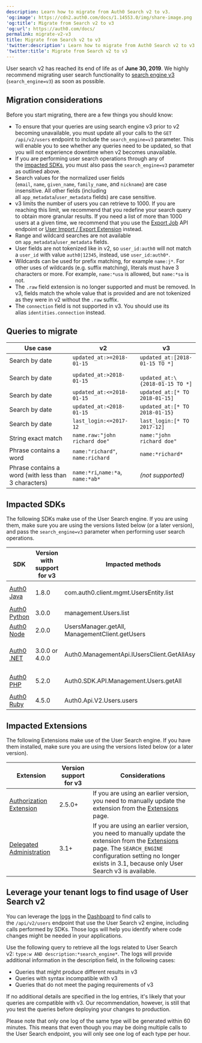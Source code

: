 ```yaml
---
description: Learn how to migrate from Auth0 Search v2 to v3.
'og:image': https://cdn2.auth0.com/docs/1.14553.0/img/share-image.png
'og:title': Migrate from Search v2 to v3
'og:url': https://auth0.com/docs/
permalink: migrate-v2-v3
title: Migrate from Search v2 to v3
'twitter:description': Learn how to migrate from Auth0 Search v2 to v3.
'twitter:title': Migrate from Search v2 to v3
---
```

User search v2 has reached its end of life as of **June 30, 2019**. We highly recommend migrating user search functionality to [search engine v3](/manage-users/user-search) (`search_engine=v3`) as soon as possible.

## Migration considerations

Before you start migrating, there are a few things you should know:

* To ensure that your queries are using search engine v3 prior to v2 becoming unavailable, you must update all your calls to the `GET /api/v2/users` endpoint to include the `search_engine=v3` parameter. This will enable you to see whether any queries need to be updated, so that you will not experience downtime when v2 becomes unavailable.
* If you are performing user search operations through any of the [impacted SDKs](#impacted-sdks), you must also pass the `search_engine=v3` parameter as outlined above.
* Search values for the normalized user fields (`email`, `name`, `given_name`, `family_name`, and `nickname`) are case insensitive. All other fields (including all `app_metadata`/`user_metadata` fields) are case sensitive.
* v3 limits the number of users you can retrieve to 1000. If you are reaching this limit, we recommend that you redefine your search query to obtain more granular results. If you need a list of more than 1000 users at a given time, we recommend that you use the [Export Job](https://auth0.com/docs/api/management/v2#!/Jobs/post_users_exports) API endpoint or [User Import / Export Extension](/manage-users/user-migration/user-import-export-extension) instead.
* Range and wildcard searches are not available on `app_metadata`/`user_metadata` fields.
* User fields are not tokenized like in v2, so `user_id:auth0` will not match a `user_id` with value `auth0|12345`, instead, use `user_id:auth0*`.
* Wildcards can be used for prefix matching, for example `name:j*`. For other uses of wildcards (e.g. suffix matching), literals must have 3 characters or more. For example, `name:*usa` is allowed, but `name:*sa` is not.
* The `.raw` field extension is no longer supported and must be removed. In v3, fields match the whole value that is provided and are not tokenized as they were in v2 without the `.raw` suffix.
* The `connection` field is not supported in v3. You should use its alias `identities.connection` instead.

## Queries to migrate

<table class="table"><thead>
<tr>
<th>Use case</th>
<th>v2</th>
<th>v3</th>
</tr>
</thead>
<tbody>
<tr>
<td>Search by date</td>
<td><code>updated_at:&gt;=2018-01-15</code></td>
<td><code>updated_at:[2018-01-15 TO *]</code></td>
</tr>
<tr>
<td>Search by date</td>
<td><code>updated_at:&gt;2018-01-15</code></td>
<td>
<code>
updated_at:\{2018-01-15 TO *]
</code>
</td>
</tr>
<tr>
<td>Search by date</td>
<td><code>updated_at:&lt;=2018-01-15</code></td>
<td><code>updated_at:[* TO 2018-01-15]</code></td>
</tr>
<tr>
<td>Search by date</td>
<td><code>updated_at:&lt;2018-01-15</code></td>
<td><code>updated_at:[* TO 2018-01-15}</code></td>
</tr>
<tr>
<td>Search by date</td>
<td><code>last_login:&lt;=2017-12</code></td>
<td><code>last_login:[* TO 2017-12]</code></td>
</tr>
<tr>
<td>String exact match</td>
<td><code>name.raw:"john richard doe"</code></td>
<td><code>name:"john richard doe"</code></td>
</tr>
<tr>
<td>Phrase contains a word</td>
<td><code>name:"richard"</code>, <code>name:richard</code></td>
<td><code>name:*richard*</code></td>
</tr>
<tr>
<td>Phrase contains a word (with less than 3 characters)</td>
<td><code>name:*ri</code>,<code>name:*a</code>, <code>name:*ab*</code></td>
<td><em>(not supported)</em></td>
</tr>
</tbody>
</table>

## Impacted SDKs

The following SDKs make use of the User Search engine. If you are using them, make sure you are using the versions listed below (or a later version), and pass the `search_engine=v3` parameter when performing user search operations.

<table class="table"><thead>
<tr>
<th>SDK</th>
<th>Version with support for v3</th>
<th>Impacted methods</th>
<th>Considerations</th>
</tr>
</thead>
<tbody>
<tr>
<td><a href="https://github.com/auth0/auth0-java">Auth0 Java</a></td>
<td>1.8.0</td>
<td>com.auth0.client.mgmt.UsersEntity.list</td>
<td>Provide a <code>UserFilter</code> with <code>withSearchEngine("v3")</code></td>
</tr>
<tr>
<td><a href="https://github.com/auth0/auth0-python">Auth0 Python</a></td>
<td>3.0.0</td>
<td>management.Users.list</td>
<td>Provide the parameter <code>search_engine='v3'</code></td>
</tr>
<tr>
<td><a href="https://github.com/auth0/node-auth0">Auth0 Node</a></td>
<td>2.0.0</td>
<td>UsersManager.getAll, ManagementClient.getUsers</td>
<td>Provide the parameter <code>search_engine:'v3'</code></td>
</tr>
<tr>
<td><a href="https://github.com/auth0/auth0.net">Auth0 .NET</a></td>
<td>3.0.0 or 4.0.0</td>
<td>Auth0.ManagementApi.IUsersClient.GetAllAsync</td>
<td>Provide a <code>GetUsersRequest</code> object with <code>SearchEngine</code> = <code>"v3"</code></td>
</tr>
<tr>
<td><a href="https://github.com/auth0/auth0-php">Auth0 PHP</a></td>
<td>5.2.0</td>
<td>Auth0.SDK.API.Management.Users.getAll</td>
<td>Provide the parameter <code>'search_engine' =&gt; 'v3'</code></td>
</tr>
<tr>
<td><a href="https://github.com/auth0/ruby-auth0">Auth0 Ruby</a></td>
<td>4.5.0</td>
<td>Auth0.Api.V2.Users.users</td>
<td>Provide the parameter <code>search_engine: 'v3'</code></td>
</tr>
</tbody>
</table>

## Impacted Extensions

The following Extensions make use of the User Search engine. If you have them installed, make sure you are using the versions listed below (or a later version).

<table class="table"><thead>
<tr>
<th>Extension</th>
<th>Version support for v3</th>
<th>Considerations</th>
</tr>
</thead>
<tbody>
<tr>
<td><a href="/customize/extensions/authorization-extension">Authorization Extension</a></td>
<td>2.5.0+</td>
<td>If you are using an earlier version, you need to manually update the extension from the <a href="https://manage.auth0.com/#/extensions">Extensions</a> page.</td>
</tr>
<tr>
<td><a href="/customize/extensions/delegated-administration-extension">Delegated Administration</a></td>
<td>3.1+</td>
<td>If you are using an earlier version, you need to manually update the extension from the <a href="https://manage.auth0.com/#/extensions">Extensions</a> page. The <code>SEARCH_ENGINE</code> configuration setting no longer exists in 3.1, because only User Search v3 is available.</td>
</tr>
</tbody>
</table>

## Leverage your tenant logs to find usage of User Search v2

You can leverage the [logs](/deploy-monitor/logs) in the [Dashboard](https://manage.auth0.com/#/logs) to find calls to the `/api/v2/users` endpoint that use the User Search v2 engine, including calls performed by SDKs. Those logs will help you identify where code changes might be needed in your applications.

Use the following query to retrieve all the logs related to User Search v2: `type:w AND description:*search_engine*`. The logs will provide additional information in the description field, in the following cases:

* Queries that might produce different results in v3
* Queries with syntax incompatible with v3
* Queries that do not meet the paging requirements of v3

If no additional details are specified in the log entries, it's likely that your queries are compatible with v3. Our recommendation, however, is still that you test the queries before deploying your changes to production.

Please note that only one log of the same type will be generated within 60 minutes. This means that even though you may be doing multiple calls to the User Search endpoint, you will only see one log of each type per hour.